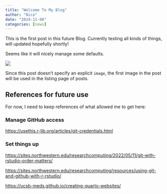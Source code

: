 ```yaml
---
title: "Welcome To My Blog"
author: "Nico"
date: "2024-11-08"
categories: [news]
---
```


This is the first post in this future Blog. Currently testing all kinds of things, will updated hopefully shortly!

Seems like it will nicely manage some defaults.

![](thumbnail.jpg)

Since this post doesn't specify an explicit `image`, the first image in the post will be used in the listing page of posts.

## References for future use

For now, I need to keep references of what allowed me to get here:

### Manage GitHub access

<https://usethis.r-lib.org/articles/git-credentials.html>

### Set things up

<https://sites.northwestern.edu/researchcomputing/2022/05/11/git-with-rstudio-order-matters/>

<https://sites.northwestern.edu/researchcomputing/resources/using-git-and-github-with-r-rstudio/>

<https://ucsb-meds.github.io/creating-quarto-websites/>
